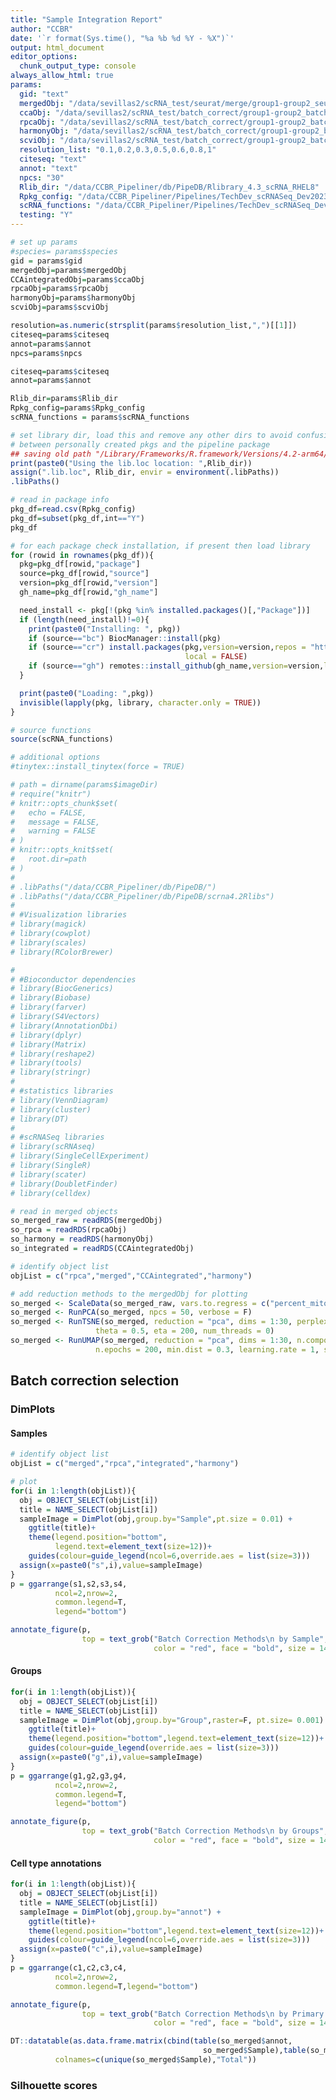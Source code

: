 ```yaml
---
title: "Sample Integration Report"
author: "CCBR"
date: '`r format(Sys.time(), "%a %b %d %Y - %X")`'
output: html_document
editor_options: 
  chunk_output_type: console
always_allow_html: true
params:
  gid: "text"
  mergedObj: "/data/sevillas2/scRNA_test/seurat/merge/group1-group2_seurat_merged.rds"
  ccaObj: "/data/sevillas2/scRNA_test/batch_correct/group1-group2_batch_correction_cca.rds"
  rpcaObj: "/data/sevillas2/scRNA_test/batch_correct/group1-group2_batch_correction_rpca.rds"
  harmonyObj: "/data/sevillas2/scRNA_test/batch_correct/group1-group2_batch_correction_harmony.rds"
  scviObj: "/data/sevillas2/scRNA_test/batch_correct/group1-group2_batch_correction_scvi.rds"
  resolution_list: "0.1,0.2,0.3,0.5,0.6,0.8,1"
  citeseq: "text"
  annot: "text"
  npcs: "30"
  Rlib_dir: "/data/CCBR_Pipeliner/db/PipeDB/Rlibrary_4.3_scRNA_RHEL8"
  Rpkg_config: "/data/CCBR_Pipeliner/Pipelines/TechDev_scRNASeq_Dev2023/SINCLAIR/conf/Rpack.config"
  scRNA_functions: "/data/CCBR_Pipeliner/Pipelines/TechDev_scRNASeq_Dev2023/SINCLAIR/bin/scRNA_functions.R"
  testing: "Y"
---
```


```r
# set up params
#species= params$species
gid = params$gid
mergedObj=params$mergedObj
CCAintegratedObj=params$ccaObj
rpcaObj=params$rpcaObj
harmonyObj=params$harmonyObj
scviObj=params$scviObj

resolution=as.numeric(strsplit(params$resolution_list,",")[[1]])
citeseq=params$citeseq
annot=params$annot
npcs=params$npcs

citeseq=params$citeseq
annot=params$annot

Rlib_dir=params$Rlib_dir
Rpkg_config=params$Rpkg_config
scRNA_functions = params$scRNA_functions
```

```r
# set library dir, load this and remove any other dirs to avoid confusion
# between personally created pkgs and the pipeline package
## saving old path "/Library/Frameworks/R.framework/Versions/4.2-arm64/Resources/library"
print(paste0("Using the lib.loc location: ",Rlib_dir))
assign(".lib.loc", Rlib_dir, envir = environment(.libPaths))
.libPaths()

# read in package info
pkg_df=read.csv(Rpkg_config)
pkg_df=subset(pkg_df,int=="Y")
pkg_df

# for each package check installation, if present then load library
for (rowid in rownames(pkg_df)){
  pkg=pkg_df[rowid,"package"]
  source=pkg_df[rowid,"source"]
  version=pkg_df[rowid,"version"]
  gh_name=pkg_df[rowid,"gh_name"]

  need_install <- pkg[!(pkg %in% installed.packages()[,"Package"])]
  if (length(need_install)!=0){
    print(paste0("Installing: ", pkg))
    if (source=="bc") BiocManager::install(pkg)
    if (source=="cr") install.packages(pkg,version=version,repos = "http://cran.us.r-project.org",
                                       local = FALSE)
    if (source=="gh") remotes::install_github(gh_name,version=version,local = FALSE)
  }

  print(paste0("Loading: ",pkg))
  invisible(lapply(pkg, library, character.only = TRUE))
}

# source functions
source(scRNA_functions)

# additional options
#tinytex::install_tinytex(force = TRUE)
```

```r
# path = dirname(params$imageDir)
# require("knitr")
# knitr::opts_chunk$set(
# 	echo = FALSE,
# 	message = FALSE,
# 	warning = FALSE
# )
# knitr::opts_knit$set(
#   root.dir=path
# )
# 
# .libPaths("/data/CCBR_Pipeliner/db/PipeDB/")
# .libPaths("/data/CCBR_Pipeliner/db/PipeDB/scrna4.2Rlibs")
# 
# #Visualization libraries
# library(magick)
# library(cowplot)
# library(scales)
# library(RColorBrewer)

# 
# #Bioconductor dependencies
# library(BiocGenerics)
# library(Biobase)
# library(farver)
# library(S4Vectors)
# library(AnnotationDbi)
# library(dplyr)
# library(Matrix)
# library(reshape2)
# library(tools)
# library(stringr)
# 
# #statistics libraries
# library(VennDiagram)
# library(cluster)
# library(DT)
# 
# #scRNASeq libraries
# library(scRNAseq)
# library(SingleCellExperiment)
# library(SingleR)
# library(scater)
# library(DoubletFinder)
# library(celldex)
```

```r
# read in merged objects
so_merged_raw = readRDS(mergedObj)
so_rpca = readRDS(rpcaObj)
so_harmony = readRDS(harmonyObj)
so_integrated = readRDS(CCAintegratedObj)

# identify object list
objList = c("rpca","merged","CCAintegrated","harmony")
```

```r
# add reduction methods to the mergedObj for plotting
so_merged <- ScaleData(so_merged_raw, vars.to.regress = c("percent_mito", "nFeature_RNA"), assay = "RNA")
so_merged <- RunPCA(so_merged, npcs = 50, verbose = F)
so_merged <- RunTSNE(so_merged, reduction = "pca", dims = 1:30, perplexity = 30, max_iter = 1000,
                   theta = 0.5, eta = 200, num_threads = 0)
so_merged <- RunUMAP(so_merged, reduction = "pca", dims = 1:30, n.components = 2, n.neighbors = 30,
                   n.epochs = 200, min.dist = 0.3, learning.rate = 1, spread = 1)
```


## **Batch correction selection**

### DimPlots {.tabset}

#### Samples

```r
# identify object list
objList = c("merged","rpca","integrated","harmony")

# plot 
for(i in 1:length(objList)){
  obj = OBJECT_SELECT(objList[i])
  title = NAME_SELECT(objList[i])
  sampleImage = DimPlot(obj,group.by="Sample",pt.size = 0.01) + 
    ggtitle(title)+
    theme(legend.position="bottom",
          legend.text=element_text(size=12))+
    guides(colour=guide_legend(ncol=6,override.aes = list(size=3)))
  assign(x=paste0("s",i),value=sampleImage)
}
p = ggarrange(s1,s2,s3,s4,
          ncol=2,nrow=2,
          common.legend=T,
          legend="bottom")

annotate_figure(p,
                top = text_grob("Batch Correction Methods\n by Sample", 
                                color = "red", face = "bold", size = 14))
```

#### Groups

```r
for(i in 1:length(objList)){
  obj = OBJECT_SELECT(objList[i])
  title = NAME_SELECT(objList[i])
  sampleImage = DimPlot(obj,group.by="Group",raster=F, pt.size= 0.001) + 
    ggtitle(title)+
    theme(legend.position="bottom",legend.text=element_text(size=12))+
    guides(colour=guide_legend(override.aes = list(size=3)))
  assign(x=paste0("g",i),value=sampleImage)
}
p = ggarrange(g1,g2,g3,g4,
          ncol=2,nrow=2,
          common.legend=T,
          legend="bottom")

annotate_figure(p,
                top = text_grob("Batch Correction Methods\n by Groups", 
                                color = "red", face = "bold", size = 14))
```

#### Cell type annotations

```r
for(i in 1:length(objList)){
  obj = OBJECT_SELECT(objList[i])
  title = NAME_SELECT(objList[i])
  sampleImage = DimPlot(obj,group.by="annot") +
    ggtitle(title)+
    theme(legend.position="bottom",legend.text=element_text(size=12))+
    guides(colour=guide_legend(ncol=6,override.aes = list(size=3)))
  assign(x=paste0("c",i),value=sampleImage)
}
p = ggarrange(c1,c2,c3,c4,
          ncol=2,nrow=2,
          common.legend=T,legend="bottom")

annotate_figure(p,
                top = text_grob("Batch Correction Methods\n by Primary Annotation", 
                                color = "red", face = "bold", size = 14))

DT::datatable(as.data.frame.matrix(cbind(table(so_merged$annot,
                                           so_merged$Sample),table(so_merged$annot))),
          colnames=c(unique(so_merged$Sample),"Total"))
```

### Silhouette scores  {.tabset}

<!-- ```{r silhouetteImages,  echo=FALSE, include=FALSE} -->
<!-- # create matrix -->
<!-- resSil_merged=matrix(ncol=2,nrow=length(resolution)) -->
<!-- resSil_merged[]<-0 -->
<!-- resSil_integrated=resSil_merged -->
<!-- resSil_rpca=resSil_merged -->
<!-- resSil_harmonyGroup=resSil_merged -->
<!-- resSil_harmonySample=resSil_merged -->

<!-- # Initial loop through integration methods -->
<!-- for(i in 1:length(objList)){ -->
<!--   obj = OBJECT_SELECT(objList[i]) -->

<!--   # Initialize silhouette scores matrix -->
<!--   resSil_mat = matrix(ncol=2,nrow=length(resolution)) -->
<!--   resSil_mat[,1]<- as.numeric(resolution) -->
<!--   resSil_mat[,2]<-0 -->

<!--   # TBD -->
<!--   k=1 -->

<!--   # Skip all calculations for objects greater than 90k cells -->
<!--   if(ncol(obj)<90000){ -->

<!--     # if batch correction is harmony, use harmony reduction -->
<!--     # otherwise use PCA -->
<!--     if(length(grep("^harmony",objList[i]))){ -->
<!--       print("--Running harmony") -->
<!--       dist = dist(Embeddings(obj,reduction='harmony')[,1:30]) -->
<!--     } else{ -->
<!--       print("--Running PCA") -->
<!--       dist = dist(Embeddings(obj,reduction='pca')[,1:30]) -->
<!--     } -->

<!--     # iterate each resolution value -->
<!--     for (res in resolution){ -->
<!--       #convert resolution to numeric value -->
<!--       resMod=as.numeric(res) -->

<!--       #SLM name identity determination, based on integration method -->
<!--       slm_name = grep("^SLM",colnames(obj@meta.data),value=T) -->
<!--       if (objList[i] %in% c("integrated","rpca")){ -->
<!--         slm_name=gsub("\\..*","",grep("int",slm_name,value=T)[1]) -->
<!--       } else{ -->
<!--         slm_name=gsub("\\..*","",grep("SCT",slm_name,value=T)[1]) -->
<!--       } -->

<!--       # create file for resolution and integration method -->
<!--       fileName = paste0("silhouetteResolution_",res,"_",objList[[i]],".pdf") -->
<!--       pdf(fileName) -->

<!--       if ((slm_name %in% colnames(obj@meta.data))==FALSE){ -->
<!--         obj = FindClusters(obj, algorithm =3, resolution = resMod) -->
<!--         obj[[slm_name]] = Idents(obj) -->
<!--         rdsFile = params[[grep(objList[k],names(params),value=T)]] -->
<!--         saveRDS(obj,file=rdsFile) -->
<!--         message(paste(objList[k], -->
<!--                       "object has been overwritten to include clustering at resolution", -->
<!--                       res)) -->
<!--       } -->

<!--       #Calculate silhouette scores for resolutions with more than one cluster -->
<!--       Idents(obj)=slm_name -->
<!--       clusters=Idents(obj) -->

<!--       if(length(unique(clusters))==1){ #edge case of failed sample, only one cluster -->
<!--         plot.new() -->
<!--         text(0.5,0.5,"No silhouette available for single cluster samples") -->
<!--         dev.off() -->
<!--       } else{ -->
<!--         sil=silhouette(as.numeric(as.character(clusters)),dist=dist) -->
<!--         palette=alpha(colour=hue_pal()(length(unique(Idents(obj)))),alpha=0.7) -->

<!--         #Export silhouette plot to file -->
<!--         print(plot(sil, col=palette[as.factor(clusters[order(as.numeric(as.character(clusters)), -->
<!--                                                              decreasing=F)])], -->
<!--         main=paste0("Silhouette plot of clustering resolution ", res), lty=2, -->
<!--         sub=paste("Average silhouette width:",format(round(mean(sil[,3]), 4), nsmall = 4)))) -->
<!--         abline(v=mean(sil[,3]), col="red4", lty=2) -->
<!--         dev.off() -->

<!--         #Store resolution vs average silhouette score -->
<!--         resSil_mat[i,2] = format(round(mean(sil[,3]), 4), nsmall = 4) -->
<!--       } -->
<!--       i=i+1 -->
<!--     } -->
<!--   } else{ -->
<!--     for (res in resolution){ -->
<!--       fileName = paste0("silhouetteResolution_",res,"_",objList[i],".pdf") -->
<!--       pdf(fileName) -->
<!--       plot.new() -->
<!--       text(0.5,0.5,"No silhouette available for datasets with more than 90,000 cells") -->
<!--       dev.off() -->
<!--     } -->
<!--   } -->
<!--   #Convert character matrix to numeric matrix and assign to appropriate variable -->
<!--   resSil_mat = matrix(as.numeric(resSil_mat),ncol=ncol(resSil_mat)) -->
<!--   assign(x=paste0("resSil_",objList[k]),value=resSil_mat) -->
<!-- } -->


<!-- ``` -->

<!-- ### Clustering -->

<!-- #### Merged {.tabset} -->

<!-- ```{r clusterResultsMerged,fig.width=15, fig.height=9, echo=FALSE, results="asis"} -->
<!-- for (res in resolution){ -->
<!--   resMod = as.numeric(res) -->
<!--   fileName = paste0(params$imageDir,"/silhouetteResolution_",res,"_merged.pdf") -->
<!--   cat("  \n##### Clustering at Resolution ", res," \n") -->
<!--   clusterPlot = DimPlot(merged, group.by=paste0("SLM_SCT_snn_res.",resMod), -->
<!--                         label=T,repel=T, -->
<!--     order=sort(as.numeric(as.character(unique(merged[[paste0("SLM_SCT_snn_res.",resMod)]][,1]))), -->
<!--                decreasing=T))+ -->
<!--     ggtitle(paste("Merged clusters at resolution",res)) -->
<!--   p1 = ggdraw(clusterPlot) -->
<!--   p2 = ggdraw()+draw_image(fileName) -->
<!--   print(plot_grid(p1,p2)) -->
<!--   cat("  \n") -->
<!-- } -->

<!-- cat("  \n##### Average silhouette scores vs clustering resolution \n") -->
<!-- plot(resSil_merged,lty=3,pch=1,type="b", -->
<!--      lwd=2,cex=3, -->
<!--      main="Average silhouette score vs clustering resolution", -->
<!--      xlab = "Resolution", ylab="Average Silhouette Score", -->
<!--      xlim=c(min(resSil_merged[,1])-0.1,max(resSil_merged[,1])+0.1), -->
<!--      ylim=c(round(min(resSil_merged[,2])-0.005,digits=3), -->
<!--             round(max(resSil_merged[,2])+0.005,digits=3))) -->
<!-- cat("  \n") -->
<!-- ``` -->

<!-- #### CCA Integration {.tabset} -->
<!-- ```{r clusterIntegrated, fig.width=15, fig.height=9, echo=FALSE, results="asis"} -->
<!-- for (res in resolution){ -->
<!--   resMod = as.numeric(res) -->
<!--   fileName = paste0(params$imageDir,"/silhouetteResolution_",res,"_integrated.pdf") -->
<!--   cat("  \n##### Clustering at Resolution ", res," \n") -->
<!--   clusterPlot = DimPlot(integrated, group.by=paste0("SLM_int_snn_res.",resMod), -->
<!--                         label=T,repel=T, -->
<!--     order=sort(as.numeric(as.character(unique(integrated[[paste0("SLM_int_snn_res.",resMod)]][,1]))), -->
<!--                decreasing=T))+ -->
<!--     ggtitle(paste("Integrated clusters at resolution",res)) -->
<!--   p1 = ggdraw(clusterPlot) -->
<!--   p2 = ggdraw()+draw_image(fileName) -->
<!--   print(plot_grid(p1,p2)) -->
<!--   cat("  \n") -->
<!-- } -->

<!-- cat("  \n##### Average silhouette scores vs clustering resolution \n") -->
<!-- plot(resSil_integrated,lty=3,pch=1,type="b",lwd=2,cex=3, -->
<!--   main="Average silhouette score vs clustering resolution", -->
<!--   xlab = "Resolution", ylab="Average Silhouette Score", -->
<!--   xlim=c(min(resSil_integrated[,1])-0.1,max(resSil_integrated[,1])+0.1), -->
<!--   ylim=c(round(min(resSil_integrated[,2])-0.005,digits=3), -->
<!--          round(max(resSil_integrated[,2])+0.005,digits=3))) -->
<!-- cat("  \n") -->
<!-- ``` -->

<!-- #### Harmony (by sample ID) {.tabset} -->
<!-- ```{r clusterHarmonySample, fig.width=15, fig.height=9, echo=FALSE, results="asis"} -->
<!-- for (res in resolution){ -->
<!--   resMod = as.numeric(res) -->
<!--   fileName = paste0(params$imageDir,"/silhouetteResolution_",res,"_harmonySample.pdf") -->
<!--   cat("  \n##### Clustering at Resolution ", res," \n") -->
<!--   clusterPlot = DimPlot(harmonySample, -->
<!--                         group.by=paste0("SLM_SCT_snn_res.",resMod), -->
<!--                         label=T,repel=T, -->
<!--     order=sort(as.numeric(as.character(unique(harmonySample[[paste0("SLM_SCT_snn_res.", -->
<!--                                                                     resMod)]][,1]))), -->
<!--                decreasing=T))+ -->
<!--     ggtitle(paste("Harmony (sample) clusters at resolution",res)) -->
<!--   p1 = ggdraw(clusterPlot) -->
<!--   p2 = ggdraw()+draw_image(fileName) -->
<!--   print(plot_grid(p1,p2)) -->
<!--   cat("  \n") -->
<!-- } -->

<!-- cat("  \n##### Average silhouette scores vs clustering resolution \n") -->
<!-- plot(resSil_harmonySample,lty=3,pch=1,type="b", -->
<!--      lwd=2,cex=3, -->
<!--   main="Average silhouette score vs clustering resolution", -->
<!--   xlab = "Resolution", ylab="Average Silhouette Score", -->
<!--   xlim=c(min(resSil_harmonySample[,1])-0.1, -->
<!--          max(resSil_harmonySample[,1])+0.1), -->
<!--   ylim=c(round(min(resSil_harmonyGroup[,2])-0.005,digits=3), -->
<!--          round(max(resSil_harmonySample[,2])+0.005,digits=3))) -->
<!-- cat("  \n") -->
<!-- ``` -->

<!-- #### rPCA {.tabset} -->
<!-- ```{r clusterRPCA, fig.width=15, fig.height=9, echo=FALSE, results="asis"} -->
<!-- for (res in resolution){ -->
<!--   resMod = as.numeric(res) -->
<!--   fileName = paste0(params$imageDir,"/silhouetteResolution_", -->
<!--                     res,"_rpca.pdf") -->
<!--   cat("  \n##### Clustering at Resolution ", res," \n") -->
<!--   clusterPlot = DimPlot(rpca, group.by=paste0("SLM_int_snn_res.",resMod), -->
<!--                         label=T,repel=T, -->
<!--     order=sort(as.numeric(as.character(unique(rpca[[paste0("SLM_int_snn_res.", -->
<!--                                                            resMod)]][,1]))),decreasing=T))+ -->
<!--     ggtitle(paste("RPCA clusters at resolution",res)) -->
<!--   p1 = ggdraw(clusterPlot) -->
<!--   p2 = ggdraw()+draw_image(fileName) -->
<!--   print(plot_grid(p1,p2)) -->
<!--   cat("  \n") -->
<!-- } -->

<!-- cat("  \n##### Average silhouette scores vs clustering resolution \n") -->
<!-- plot(resSil_rpca,lty=3,pch=1,type="b",lwd=2,cex=3, -->
<!--   main="Average silhouette score vs clustering resolution", -->
<!--   xlab = "Resolution", ylab="Average Silhouette Score", -->
<!--   xlim=c(min(resSil_rpca[,1])-0.1,max(resSil_rpca[,1])+0.1), -->
<!--   ylim=c(round(min(resSil_rpca[,2])-0.005,digits=3),round(max(resSil_rpca[,2])+0.005, -->
<!--                                                           digits=3))) -->
<!-- cat("  \n") -->
<!-- ``` -->
